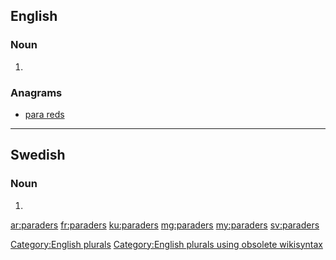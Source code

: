 ==English==

===Noun===
{{head|en}}

# {{plural of|parader}}

===Anagrams===
* [[para reds#English|para reds]]

[[Category:English plurals]][[Category:English plurals using obsolete wikisyntax]]

----

==Swedish==

===Noun===
{{head|sv|noun form}}

# {{sv-noun-form-indef-gen-pl|parad}}

[[ar:paraders]]
[[fr:paraders]]
[[ku:paraders]]
[[mg:paraders]]
[[my:paraders]]
[[sv:paraders]]